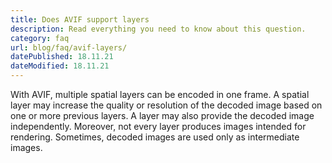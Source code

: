 ```yaml
---
title: Does AVIF support layers
description: Read everything you need to know about this question.
category: faq
url: blog/faq/avif-layers/
datePublished: 18.11.21
dateModified: 18.11.21
---
```


With AVIF, multiple spatial layers can be encoded in one frame. A spatial layer may increase the quality or resolution of the decoded image based on one or more previous layers. A layer may also provide the decoded image independently. Moreover, not every layer produces images intended for rendering. Sometimes, decoded images are used only as intermediate images.
